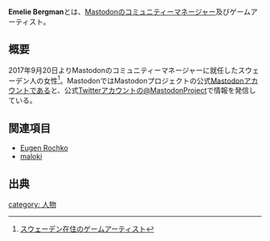 {{Infobox person
| Name          = Emelie Bergman
| Image         = [[ファイル:Emelie-2017-12.jpeg|300px|Emelie]]
| Color         = #1A289E
| Font          = #fff
| Instance      = [[Mastodon.social]]
| Link          = https://mastodon.social/@emelie
| Else          = Mastodon コミュニティーマネージャー<br />ゲームアーティスト
}}'''Emelie Bergman'''とは、[[Mastodon]]のコミュニティーマネージャー及びゲームアーティスト。

== 概要 ==
2017年9月20日よりMastodonのコミュニティーマネージャーに就任したスウェーデン人の女性<ref>[http://www.itmedia.co.jp/news/articles/1709/20/news125.html スウェーデン在住のゲームアーティスト]</ref>。MastodonではMastodonプロジェクトの公式[[Mastodon]][[アカウント]]である{{account|user=Mastodon|instance=mastodon.social|link=true}}と、公式[[Twitter]][[アカウント]]の[https://twitter.com/MastodonProject @MastodonProject]で情報を発信している。

== 関連項目 ==
* [[Eugen Rochko]]
* [[maloki]]

== 出典 ==
<references/>

{{DEFAULTSORT:emelie}}
[[category: 人物]]